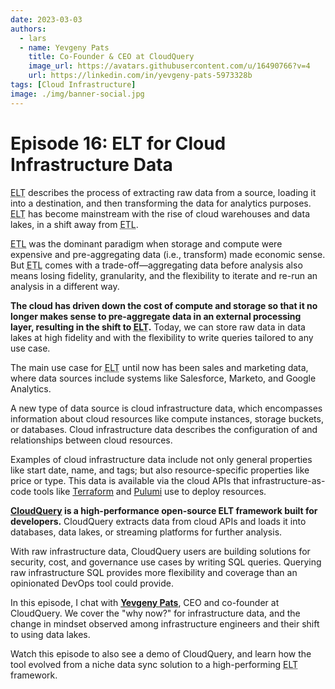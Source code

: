```yaml
---
date: 2023-03-03
authors:
  - lars
  - name: Yevgeny Pats
    title: Co-Founder & CEO at CloudQuery
    image_url: https://avatars.githubusercontent.com/u/16490766?v=4
    url: https://linkedin.com/in/yevgeny-pats-5973328b
tags: [Cloud Infrastructure]
image: ./img/banner-social.jpg
---
```


# Episode 16: ELT for Cloud Infrastructure Data

<p><abbr title="extract, load, transform">ELT</abbr> describes the process of extracting raw data from a source, loading it into a destination, and then transforming the data for analytics purposes. <abbr title="extract, load, transform">ELT</abbr> has become mainstream with the rise of cloud warehouses and data lakes, in a shift away from <abbr title="extract, transform, load">ETL</abbr>.</p>

<p><abbr title="extract, transform, load">ETL</abbr> was the dominant paradigm when storage and compute were expensive and pre-aggregating data (i.e., transform) made economic sense. But <abbr title="extract, transform, load">ETL</abbr> comes with a trade-off—aggregating data before analysis also means losing fidelity, granularity, and the flexibility to iterate and re-run an analysis in a different way.</p>

**The cloud has driven down the cost of compute and storage so that it no longer makes sense to pre-aggregate data in an external processing layer, resulting in the shift to <abbr title="extract, load, transform">ELT</abbr>.** Today, we can store raw data in data lakes at high fidelity and with the flexibility to write queries tailored to any use case.

The main use case for <abbr title="extract, load, transform">ELT</abbr> until now has been sales and marketing data, where data sources include systems like Salesforce, Marketo, and Google Analytics.

A new type of data source is cloud infrastructure data, which encompasses information about cloud resources like compute instances, storage buckets, or databases. Cloud infrastructure data describes the configuration of and relationships between cloud resources.

Examples of cloud infrastructure data include not only general properties like start date, name, and tags; but also resource-specific properties like price or type. This data is available via the cloud APIs that infrastructure-as-code tools like [Terraform](https://terraform.io) and [Pulumi](https://pulumi.com) use to deploy resources.

**[CloudQuery](https://cloudquery.io) is a high-performance open-source ELT framework built for developers.** CloudQuery extracts data from cloud APIs and loads it into databases, data lakes, or streaming platforms for further analysis.

With raw infrastructure data, CloudQuery users are building solutions for security, cost, and governance use cases by writing SQL queries. Querying raw infrastructure SQL provides more flexibility and coverage than an opinionated DevOps tool could provide.

In this episode, I chat with [**Yevgeny Pats**](https://linkedin.com/in/yevgeny-pats-5973328b), CEO and co-founder at CloudQuery. We cover the "why now?" for infrastructure data, and the change in mindset observed among infrastructure engineers and their shift to using data lakes.

Watch this episode to also see a demo of CloudQuery, and learn how the tool evolved from a niche data sync solution to a high-performing <abbr title="extract, load, transform">ELT</abbr> framework.

<YoutubeEmbed id="5ALXtsUKqeY" title="Episode 16: ELT for Cloud Infrastructure Data" />

